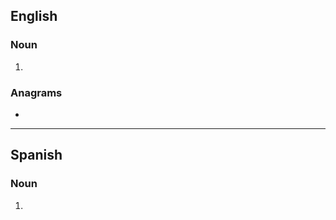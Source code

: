 ==English==

===Noun===
{{head|en|noun form}}

# {{plural of|en|blooper}}

===Anagrams===
* {{anagrams|en|a=belooprs|proboles}}

----

==Spanish==

===Noun===
{{head|es|noun form|g=m-p}}

# {{plural of|es|blooper}}